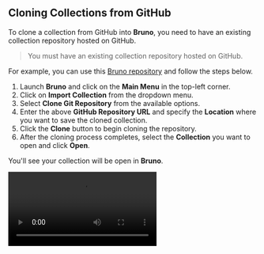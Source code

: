 
## **Cloning Collections from GitHub**

To clone a collection from GitHub into **Bruno**, you need to have an existing collection repository hosted on GitHub. 

> You must have an existing collection repository hosted on GitHub.

For example, you can use this [Bruno repository](https://github.com/usebruno/github-rest-api-collection) and follow the steps below.

1. Launch **Bruno** and click on the **Main Menu** in the top-left corner.
2. Click on **Import Collection** from the dropdown menu.
3. Select **Clone Git Repository** from the available options.
4. Enter the above **GitHub Repository URL** and specify the **Location** where you want to save the cloned collection.
5. Click the **Clone** button to begin cloning the repository.
6. After the cloning process completes, select the **Collection** you want to open and click **Open**.

You'll see your collection will be open in **Bruno**.



<Video src="/assets/clone-github-repo.mp4" />




### **Pulling Changes**
Pull the latest changes from the remote repository to stay synchronized with your team.

1. Click on **main** from navbar and Select **Pull** from dropdown.
2. Confirm the **Remote Server** configurations.
3. Click on **Pull** button.

Now you can see all your remote changes pulled in your collection.


<Video src="/assets/demo-git-pull.mov" />






